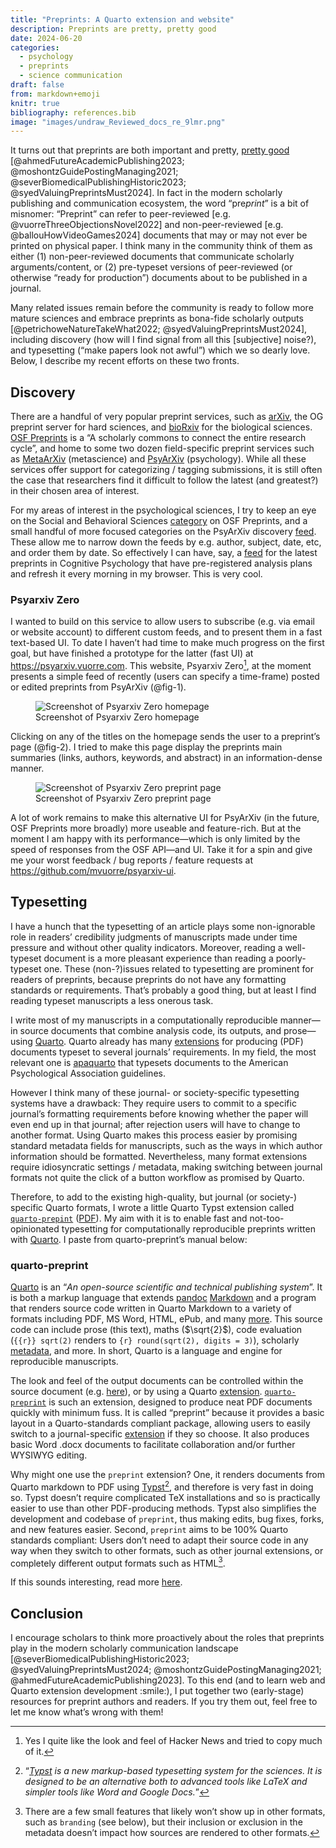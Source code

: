 ```yaml
---
title: "Preprints: A Quarto extension and website"
description: Preprints are pretty, pretty good
date: 2024-06-20
categories:
  - psychology
  - preprints
  - science communication
draft: false
from: markdown+emoji
knitr: true
bibliography: references.bib
image: "images/undraw_Reviewed_docs_re_9lmr.png"
---
```


It turns out that preprints are both important and pretty, [pretty good](https://youtu.be/kRz8-EXlhBo?feature=shared) [@ahmedFutureAcademicPublishing2023; @moshontzGuidePostingManaging2021; @severBiomedicalPublishingHistoric2023; @syedValuingPreprintsMust2024]. In fact in the modern scholarly publishing and communication ecosystem, the word "pre*print*" is a bit of misnomer: "Preprint" can refer to peer-reviewed [e.g. @vuorreThreeObjectionsNovel2022] and non-peer-reviewed [e.g. @ballouHowVideoGames2024] documents that may or may not ever be printed on physical paper. I think many in the community think of them as either (1) non-peer-reviewed documents that communicate scholarly arguments/content, or (2) pre-typeset versions of peer-reviewed (or otherwise "ready for production") documents about to be published in a journal.

Many related issues remain before the community is ready to follow more mature sciences and embrace preprints as bona-fide scholarly outputs [@petrichoweNatureTakeWhat2022; @syedValuingPreprintsMust2024], including discovery (how will I find signal from all this [subjective] noise?), and typesetting ("make papers look not awful") which we so dearly love. Below, I describe my recent efforts on these two fronts.

## Discovery

There are a handful of very popular preprint services, such as [arXiv](https://arxiv.org/), the OG preprint server for hard sciences, and [bioRxiv](https://www.biorxiv.org/) for the biological sciences. [OSF Preprints](https://osf.io/preprints) is a "A scholarly commons to connect the entire research cycle", and home to some two dozen field-specific preprint services such as [MetaArXiv](https://osf.io/preprints/metaarxiv) (metascience) and [PsyArXiv](https://osf.io/preprints/psyarxiv) (psychology). While all these services offer support for categorizing / tagging submissions, it is still often the case that researchers find it difficult to follow the latest (and greatest?) in their chosen area of interest.

For my areas of interest in the psychological sciences, I try to keep an eye on the Social and Behavioral Sciences [category](https://osf.io/search?activeFilters=%5B%7B%22propertyVisibleLabel%22%3A%22Subject%22%2C%22propertyPathKey%22%3A%22subject%22%2C%22label%22%3A%22Social%20and%20Behavioral%20Sciences%22%2C%22value%22%3A%22https%3A%2F%2Fapi.osf.io%2Fv2%2Fsubjects%2F584240da54be81056cecac48%22%7D%5D&q=&resourceType=Preprint&sort=-relevance&view_only=) on OSF Preprints, and a small handful of more focused categories on the PsyArXiv discovery [feed](https://osf.io/preprints/psyarxiv/discover). These allow me to narrow down the feeds by e.g. author, subject, date, etc, and order them by date. So effectively I can have, say, a [feed](https://osf.io/preprints/psyarxiv/discover?activeFilters=%5B%7B%22propertyVisibleLabel%22%3A%22Subject%22%2C%22propertyPathKey%22%3A%22subject%22%2C%22label%22%3A%22Cognitive%20Psychology%22%2C%22value%22%3A%22https%3A%2F%2Fapi.osf.io%2Fv2%2Fsubjects%2F584240da54be81056cecab7e%22%7D%2C%7B%22propertyVisibleLabel%22%3A%22Has%20related%20resource%22%2C%22propertyPathKey%22%3A%22hasPreregisteredAnalysisPlan%22%2C%22label%22%3A%22Preregistered%20analysis%20plan%22%2C%22value%22%3A%22is-present%22%2C%22suggestedFilterOperator%22%3A%22is-present%22%7D%5D&sort=-dateCreated) for the latest preprints in Cognitive Psychology that have pre-registered analysis plans and refresh it every morning in my browser. This is very cool.

### Psyarxiv Zero

I wanted to build on this service to allow users to subscribe (e.g. via email or website account) to different custom feeds, and to present them in a fast text-based UI. To date I haven't had time to make much progress on the first goal, but have finished a prototype for the latter (fast UI) at <https://psyarxiv.vuorre.com>. This website, Psyarxiv Zero[^hn], at the moment presents a simple feed of recently (users can specify a time-frame) posted or edited preprints from PsyArXiv (@fig-1).

[^hn]: Yes I quite like the look and feel of Hacker News and tried to copy much of it.

![Screenshot of Psyarxiv Zero homepage](images/psyarxiv-zero-home.png){#fig-1}

Clicking on any of the titles on the homepage sends the user to a preprint's page (@fig-2). I tried to make this page display the preprints main summaries (links, authors, keywords, and abstract) in an information-dense manner.

![Screenshot of Psyarxiv Zero preprint page](images/psyarxiv-zero-item.png){#fig-2}

A lot of work remains to make this alternative UI for PsyArXiv (in the future, OSF Preprints more broadly) more useable and feature-rich. But at the moment I am happy with its performance---which is only limited by the speed of responses from the OSF API---and UI. Take it for a spin and give me your worst feedback / bug reports / feature requests at <https://github.com/mvuorre/psyarxiv-ui>.

## Typesetting

I have a hunch that the typesetting of an article plays some non-ignorable role in readers' credibility judgments of manuscripts made under time pressure and without other quality indicators. Moreover, reading a well-typeset document is a more pleasant experience than reading a poorly-typeset one. These (non-?)issues related to typesetting are prominent for readers of preprints, because preprints do not have any formatting standards or requirements. That's probably a good thing, but at least I find reading typeset manuscripts a less onerous task.

I write most of my manuscripts in a computationally reproducible manner---in source documents that combine analysis code, its outputs, and prose---using [Quarto](https://quarto.org/). Quarto already has many [extensions](https://quarto.org/docs/extensions/listing-journals.html) for producing (PDF) documents typeset to several journals' requirements. In my field, the most relevant one is [apaquarto](https://github.com/wjschne/apaquarto) that typesets documents to the American Psychological Association guidelines.

However I think many of these journal- or society-specific typesetting systems have a drawback: They require users to commit to a specific journal's formatting requirements before knowing whether the paper will even end up in that journal; after rejection users will have to change to another format. Using Quarto makes this process easier by promising standard metadata fields for manuscripts, such as the ways in which author information should be formatted. Nevertheless, many format extensions require idiosyncratic settings / metadata, making switching between journal formats not quite the click of a button workflow as promised by Quarto.

Therefore, to add to the existing high-quality, but journal (or society-) specific Quarto formats, I wrote a little Quarto Typst extension called [`quarto-prepint`](https://mvuorre.github.io/quarto-preprint/) ([PDF](https://mvuorre.github.io/quarto-preprint/index.pdf)). My aim with it is to enable fast and not-too-opinionated typesetting for computationally reproducible preprints written with [Quarto](https://quarto.org/). I paste from quarto-preprint's manual below:

### quarto-preprint

[Quarto](https://quarto.org) is an "*An open-source scientific and technical publishing system*". It is both a markup language that extends [pandoc](https://pandoc.org/) [Markdown](https://quarto.org/docs/authoring/markdown-basics.html) and a program that renders source code written in Quarto Markdown to a variety of formats including PDF, MS Word, HTML, ePub, and many [more](https://quarto.org/docs/output-formats/all-formats.html). This source code can include prose (this text), maths ($\sqrt{2}$), code evaluation (`{{r}} sqrt(2)` renders to `{r} round(sqrt(2), digits = 3)`), scholarly [metadata](https://quarto.org/docs/authoring/front-matter.html), and more. In short, Quarto is a language and engine for reproducible manuscripts.

The look and feel of the output documents can be controlled within the source document (e.g. [here](https://quarto.org/docs/output-formats/html-basics.html)), or by using a Quarto [extension](https://quarto.org/docs/extensions/). [`quarto-preprint`](https://github.com/mvuorre/quarto-preprint) is such an extension, designed to produce neat PDF documents quickly with minimum fuss. It is called "preprint" because it provides a basic layout in a Quarto-standards compliant package, allowing users to easily switch to a journal-specific [extension](https://quarto.org/docs/extensions/listing-journals.html) if they so choose. It also produces basic Word .docx documents to facilitate collaboration and/or further WYSIWYG editing.

Why might one use the `preprint` extension? One, it renders documents from Quarto markdown to PDF using [Typst](https://typst.app/docs)[^typst], and therefore is very fast in doing so. Typst doesn't require complicated TeX installations and so is practically easier to use than other PDF-producing methods. Typst also simplifies the development and codebase of `preprint`, thus making edits, bug fixes, forks, and new features easier. Second, `preprint` aims to be 100% Quarto standards compliant: Users don't need to adapt their source code in any way when they switch to other formats, such as other journal extensions, or completely different output formats such as HTML[^feats].

If this sounds interesting, read more [here](https://github.com/mvuorre/quarto-preprint).

[^feats]: There are a few small features that likely won't show up in other formats, such as `branding` (see below), but their inclusion or exclusion in the metadata doesn't impact how sources are rendered to other formats.

[^typst]: "*[Typst](https://typst.app/docs) is a new markup-based typesetting system for the sciences. It is designed to be an alternative both to advanced tools like LaTeX and simpler tools like Word and Google Docs.*"

## Conclusion

I encourage scholars to think more proactively about the roles that preprints play in the modern scholarly communication landscape [@severBiomedicalPublishingHistoric2023; @syedValuingPreprintsMust2024; @moshontzGuidePostingManaging2021; @ahmedFutureAcademicPublishing2023]. To this end (and to learn web and Quarto extension development :smile:), I put together two (early-stage) resources for preprint authors and readers. If you try them out, feel free to let me know what's wrong with them!
